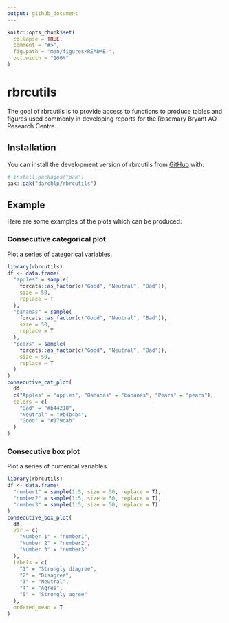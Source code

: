```yaml
---
output: github_document
---
```


<!-- README.md is generated from README.Rmd. Please edit that file -->

```r
knitr::opts_chunk$set(
  collapse = TRUE,
  comment = "#>",
  fig.path = "man/figures/README-",
  out.width = "100%"
)
```

# rbrcutils

<!-- badges: start -->
<!-- badges: end -->

The goal of rbrcutils is to provide access to functions to produce tables and figures used commonly in developing reports for the Rosemary Bryant AO Research Centre.

## Installation

You can install the development version of rbrcutils from [GitHub](https://github.com/) with:

``` r
# install.packages("pak")
pak::pak("darchlp/rbrcutils")
```

## Example

Here are some examples of the plots which can be produced:

### Consecutive categorical plot
Plot a series of categorical variables.
```r
library(rbrcutils)
df <- data.frame(
  "apples" = sample(
    forcats::as_factor(c("Good", "Neutral", "Bad")),
    size = 50,
    replace = T
  ),
  "bananas" = sample(
    forcats::as_factor(c("Good", "Neutral", "Bad")),
    size = 50,
    replace = T
  ),
  "pears" = sample(
    forcats::as_factor(c("Good", "Neutral", "Bad")),
    size = 50,
    replace = T
  )
)
consecutive_cat_plot(
  df,
  c("Apples" = "apples", "Bananas" = "bananas", "Pears" = "pears"),
  colors = c(
    "Bad" = "#b44218",
    "Neutral" = "#b4b4b4",
    "Good" = "#179dab"
  )
)
```

### Consecutive box plot
Plot a series of numerical variables.
```r
library(rbrcutils)
df <- data.frame(
  "number1" = sample(1:5, size = 50, replace = T),
  "number2" = sample(1:5, size = 50, replace = T),
  "number3" = sample(1:5, size = 50, replace = T)
)
consecutive_box_plot(
  df,
  var = c(
    "Number 1" = "number1",
    "Number 2" = "number2",
    "Number 3" = "number3"
  ),
  labels = c(
    "1" = "Strongly diagree",
    "2" = "Disagree",
    "3" = "Neutral",
    "4" = "Agree",
    "5" = "Strongly agree"
  ),
  ordered_mean = T
)
```
